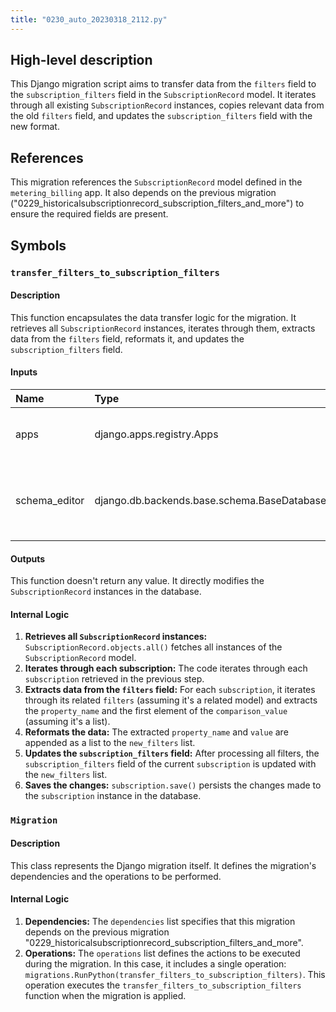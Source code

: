 ```yaml
---
title: "0230_auto_20230318_2112.py"
---
```


## High-level description
This Django migration script aims to transfer data from the `filters` field to the `subscription_filters` field in the `SubscriptionRecord` model. It iterates through all existing `SubscriptionRecord` instances, copies relevant data from the old `filters` field, and updates the `subscription_filters` field with the new format. 

## References
This migration references the `SubscriptionRecord` model defined in the `metering_billing` app. It also depends on the previous migration ("0229_historicalsubscriptionrecord_subscription_filters_and_more") to ensure the required fields are present.

## Symbols

### `transfer_filters_to_subscription_filters`
#### Description
This function encapsulates the data transfer logic for the migration. It retrieves all `SubscriptionRecord` instances, iterates through them, extracts data from the `filters` field, reformats it, and updates the `subscription_filters` field.

#### Inputs
| Name | Type | Description |
|:-----|:-----|:------------|
| apps | django.apps.registry.Apps | The Apps registry for accessing models. |
| schema_editor | django.db.backends.base.schema.BaseDatabaseSchemaEditor | An object for managing database schema alterations. |

#### Outputs
This function doesn't return any value. It directly modifies the `SubscriptionRecord` instances in the database.

#### Internal Logic
1. **Retrieves all `SubscriptionRecord` instances:** `SubscriptionRecord.objects.all()` fetches all instances of the `SubscriptionRecord` model.
2. **Iterates through each subscription:** The code iterates through each `subscription` retrieved in the previous step.
3. **Extracts data from the `filters` field:** For each `subscription`, it iterates through its related `filters` (assuming it's a related model) and extracts the `property_name` and the first element of the `comparison_value` (assuming it's a list).
4. **Reformats the data:** The extracted `property_name` and `value` are appended as a list to the `new_filters` list.
5. **Updates the `subscription_filters` field:** After processing all filters, the `subscription_filters` field of the current `subscription` is updated with the `new_filters` list.
6. **Saves the changes:** `subscription.save()` persists the changes made to the `subscription` instance in the database.

### `Migration`
#### Description
This class represents the Django migration itself. It defines the migration's dependencies and the operations to be performed.

#### Internal Logic
1. **Dependencies:** The `dependencies` list specifies that this migration depends on the previous migration "0229_historicalsubscriptionrecord_subscription_filters_and_more".
2. **Operations:** The `operations` list defines the actions to be executed during the migration. In this case, it includes a single operation: `migrations.RunPython(transfer_filters_to_subscription_filters)`. This operation executes the `transfer_filters_to_subscription_filters` function when the migration is applied.

